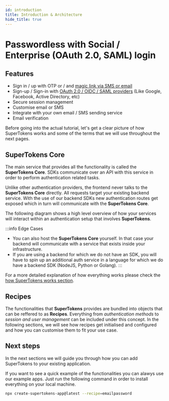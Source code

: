 ```yaml
---
id: introduction
title: Introduction & Architecture
hide_title: true
---
```


# Passwordless with Social / Enterprise (OAuth 2.0, SAML) login

## Features

- Sign in / up with OTP or / and [magic link via SMS or email](https://supertokens.com/features/email-magic-links) <br/>
- Sign-up / Sign-in with [OAuth 2.0 / OIDC / SAML providers](https://supertokens.com/features/single-sign-on) (Like Google, Facebook, Active Directory, etc) <br/>
- Secure session management <br/>
- Customise email or SMS <br/>
- Integrate with your own email / SMS sending service <br/>
- Email verification <br/>

<!-- ./thirdpartyemailpassword/introduction.mdx -->
<!-- 1 -->


Before going into the actual tutorial, let's get a clear picture of how SuperTokens works and some of the terms that we will use throughout the next pages.

## SuperTokens Core

The main service that provides all the functionality is called the **SuperTokens Core**. SDKs communicate over an API with this service in order to 
perform authentication related tasks.

Unlike other authentication providers, the frontend never talks to the **SuperTokens Core** directly. All requests target your existing backend service. With the use of our backend SDKs new authentication routes get exposed which in turn will communicate with the **SuperTokens Core**.

The following diagram shows a high level overview of how your services will interact within an authentication setup that involves **SuperTokens**.


<Architecture />

:::info Edge Cases
- You can also host the **SuperTokens Core** yourself. In that case your backend will communicate with a service that exists inside your infrastructure.
- If you are using a backend for which we do not have an SDK, you will have to spin up an additional auth service in a language for which we do have a backend SDK (NodeJS, Python or Golang).
:::

For a more detailed explanation of how everything works please check the [how SuperTokens works section](./architecture).


## Recipes

The functionalities that **SuperTokens** provides are bundled into objects that can be reffered to as **Recipes**.
Everything from *authentication methods* to *session and user management* can be included under this concept.
In the following sections, we will see how recipes get initialised and configured and how you can customise them to fit your use case.


## Next steps

In the next sections we will guide you through how you can add SuperTokens to your existing application.

If you want to see a quick example of the functionalities you can alawys use our example apps. 
Just run the following command in order to install everything on your local machine.


```bash
npx create-supertokens-app@latest --recipe=emailpassword
```

